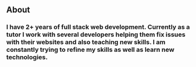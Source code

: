 ## About

### I have 2+ years of full stack web development. Currently as a tutor I work with several developers helping them fix issues with their websites and also teaching new skills. I am constantly trying to refine my skills as well as learn new technologies.